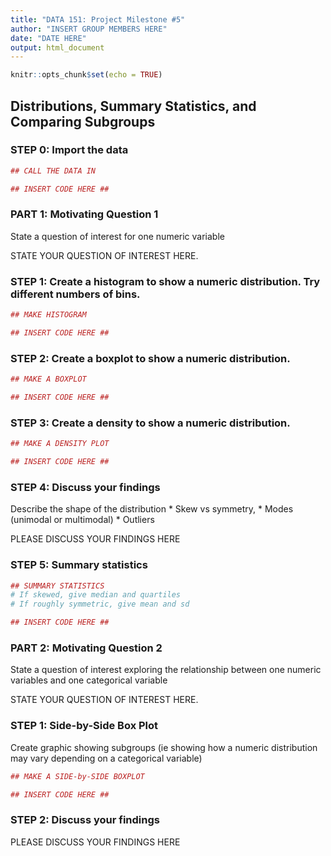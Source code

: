 ```yaml
---
title: "DATA 151: Project Milestone #5"
author: "INSERT GROUP MEMBERS HERE"
date: "DATE HERE"
output: html_document
---
```


```r
knitr::opts_chunk$set(echo = TRUE)
```

## Distributions, Summary Statistics, and Comparing Subgroups


### STEP 0: Import the data


```r
## CALL THE DATA IN 

## INSERT CODE HERE ##
```


### PART 1: Motivating Question 1

State a question of interest for one numeric variable

STATE YOUR QUESTION OF INTEREST HERE. 

### STEP 1: Create a histogram to show a numeric distribution. Try different numbers of bins.

```r
## MAKE HISTOGRAM

## INSERT CODE HERE ##
```

### STEP 2: Create a boxplot to show a numeric distribution.

```r
## MAKE A BOXPLOT

## INSERT CODE HERE ##
```

### STEP 3: Create a density to show a numeric distribution.

```r
## MAKE A DENSITY PLOT

## INSERT CODE HERE ##
```

### STEP 4: Discuss your findings

Describe the shape of the distribution
  * Skew vs symmetry, 
  * Modes (unimodal or multimodal)
  * Outliers

PLEASE DISCUSS YOUR FINDINGS HERE

### STEP 5: Summary statistics

```r
## SUMMARY STATISTICS
# If skewed, give median and quartiles
# If roughly symmetric, give mean and sd

## INSERT CODE HERE ##
```


### PART 2: Motivating Question 2

State a question of interest exploring the relationship between one numeric variables and one categorical variable

STATE YOUR QUESTION OF INTEREST HERE. 

### STEP 1: Side-by-Side Box Plot

Create graphic showing subgroups (ie showing how a numeric distribution may vary depending on a categorical variable)

```r
## MAKE A SIDE-by-SIDE BOXPLOT

## INSERT CODE HERE ##
```


### STEP 2: Discuss your findings

PLEASE DISCUSS YOUR FINDINGS HERE